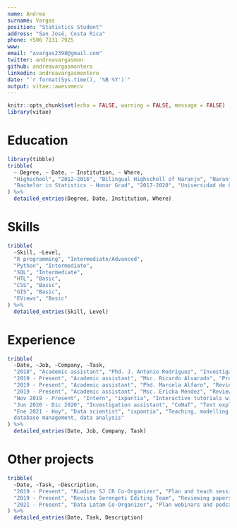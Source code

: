 ```yaml
---
name: Andrea
surname: Vargas
position: "Statistics Student"
address: "San José, Costa Rica"
phone: +506 7131 7925
www: 
email: "avargas2398@gmail.com"
twitter: andreavargasmon
github: andreavargasmontero
linkedin: andreavargasmontero
date: "`r format(Sys.time(), '%B %Y')`"
output: vitae::awesomecv
---
```


```r
knitr::opts_chunk$set(echo = FALSE, warning = FALSE, message = FALSE)
library(vitae)
```

# Education

```r
library(tibble)
tribble(
  ~ Degree, ~ Date, ~ Institution, ~ Where,
  "Highschool", "2012-2016", "Bilingual Highscholl of Naranjo", "Naranjo, Alajuela, Costa Rica",
  "Bachelor in Statistics - Honor Grad", "2017-2020", "Universidad de Costa Rica", "San José, Costa Rica",
) %>% 
  detailed_entries(Degree, Date, Institution, Where)
```

# Skills
```r
tribble(
  ~Skill, ~Level,
  "R programming", "Intermediate/Advanced",
  "Python", "Intermediate",
  "SQL", "Intermediate",
  "HTL", "Basic",
  "CSS", "Basic",
  "GIS", "Basic",
  "EViews", "Basic"
) %>% 
  detailed_entries(Skill, Level)
```

# Experience
```r
tribble(
  ~Date, ~Job, ~Company, ~Task,
  "2018", "Academic assistant", "Phd. J. Antonio Rodríguez", "Investigation",
  "2019 - Present", "Academic assistant", "Msc. Ricardo Alvarado", "Project: Using games to teach Linear Regression",
  "2019 - Present", "Academic assistant", "Phd. Marcela Alfaro", "Review quizzes, traductions, shiny apps, course planning",
  "2019 - Present", "Academic assistant", "Msc. Ericka Méndez", "Review quizzes, shiny apps, course planning and others",
  "Nov 2019 - Present", "Intern", "ixpantia", "Interactive tutorials with learnr+gradethis and project management dashboard with shiny",
  "Jun 2020 - Dic 2020", "Investigation assistant", "CeNaT", "Text exploratory data analysis, Project: 4.0 industry",
  "Ene 2021 - Hoy", "Data scientist", "ixpantia", "Teaching, modelling, 
  database management, data analysis"
) %>% 
  detailed_entries(Date, Job, Company, Task)
```

# Other projects

```r
tribble(
  ~Date, ~Task, ~Description,
  "2019 - Present", "RLadies SJ CR Co-Organizer", "Plan and teach sessions, presentations and partnerships",
  "2019 - Present", "Revista Serengeti Editing Team", "Reviewing papers, organization and publication",
  "2021 - Present", "Data Latam Co-Organizer", "Plan webinars and podcasts, social media"
) %>% 
  detailed_entries(Date, Task, Description)
```

